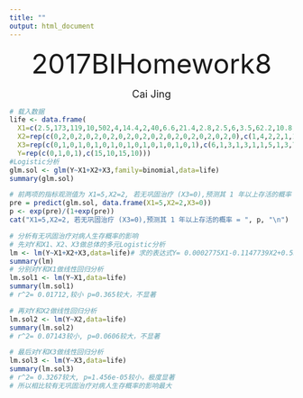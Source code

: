 ```yaml
---
title: ""
output: html_document
---
```

<p align="center"><font size="8">2017BIHomework8</font></p>
<p align="center"><font size="4">Cai Jing</font></p>

```r
# 载入数据 
life <- data.frame(
  X1=c(2.5,173,119,10,502,4,14.4,2,40,6.6,21.4,2.8,2.5,6,3.5,62.2,10.8,21.6,2,3.4,5.1,2.4,1.7,1.1,12.8,1.2,3.5,39.7,62.4,2.4,34.7,28.4,0.9,30.6,5.8,6.1,2.7,4.7,128,35,2,8.5,2,2,4.3,244.8,4,5.1,32,1.4),
  X2=rep(c(0,2,0,2,0,2,0,2,0,2,0,2,0,2,0,2,0,2,0,2,0,2,0),c(1,4,2,2,1,1,8,1,5,1,5,1,1,1,2,1,1,1,3,1,2,1,4)),
  X3=rep(c(0,1,0,1,0,1,0,1,0,1,0,1,0,1,0,1,0,1),c(6,1,3,1,3,1,1,5,1,3,7,1,1,3,1,1,2,9)),
  Y=rep(c(0,1,0,1),c(15,10,15,10)))
#Logistic分析 
glm.sol <- glm(Y~X1+X2+X3,family=binomial,data=life)
summary(glm.sol)

# 前两项的指标观测值为 X1=5,X2=2, 若无巩固治疗 (X3=0),预测其 1 年以上存活的概率
pre = predict(glm.sol, data.frame(X1=5,X2=2,X3=0))
p <- exp(pre)/(1+exp(pre))
cat("X1=5,X2=2, 若无巩固治疗 (X3=0),预测其 1 年以上存活的概率 = ", p, "\n")

# 分析有无巩固治疗对病人生存概率的影响
# 先对Y和X1、X2、X3做总体的多元Logistic分析
lm <- lm(Y~X1+X2+X3,data=life)# 求的表达式Y= 0.0002775X1-0.1147739X2+0.5394936X3+0.1895442，可以看出X3系数最大 
summary(lm)
# 分别对Y和X1做线性回归分析
lm.sol1 <- lm(Y~X1,data=life)
summary(lm.sol1)
# r^2= 0.01712,较小 p=0.365较大，不显著

# 再对Y和X2做线性回归分析
lm.sol2 <- lm(Y~X2,data=life)
summary(lm.sol2)
# r^2= 0.07143较小, p=0.0606较大，不显著

# 最后对Y和X3做线性回归分析
lm.sol3 <- lm(Y~X3,data=life)
summary(lm.sol3)
# r^2= 0.3267较大, p=1.456e-05较小，极度显著
# 所以相比较有无巩固治疗对病人生存概率的影响最大
```

